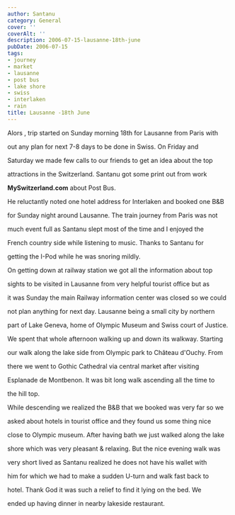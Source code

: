```yaml
---
author: Santanu
category: General
cover: ''
coverAlt: ''
description: 2006-07-15-lausanne-18th-june
pubDate: 2006-07-15
tags:
- journey
- market
- lausanne
- post bus
- lake shore
- swiss
- interlaken
- rain
title: Lausanne -18th June
---
```


Alors , trip started on Sunday morning 18th for Lausanne from Paris with

out any plan for next 7-8 days to be done in Swiss. On Friday and

Saturday we made few calls to our friends to get an idea about the top

attractions in the Switzerland. Santanu got some print out from work

**MySwitzerland.com** about Post Bus.  

  

He reluctantly noted one hotel address for Interlaken and booked one B&B

for Sunday night around Lausanne. The train journey from Paris was not

much event full as Santanu slept most of the time and I enjoyed the

French country side while listening to music. Thanks to Santanu for

getting the I-Pod while he was snoring mildly.



  







On getting down at railway station we got all the information about top

sights to be visited in Lausanne from very helpful tourist office but as

it was Sunday the main Railway information center was closed so we could

not plan anything for next day. Lausanne being a small city by northern

part of Lake Geneva, home of Olympic Museum and Swiss court of Justice.



  

We spent that whole afternoon walking up and down its walkway. Starting

our walk along the lake side from Olympic park to Château d'Ouchy. From

there we went to Gothic Cathedral via central market after visiting

Esplanade de Montbenon. It was bit long walk ascending all the time to

the hill top.



  



  

While descending we realized the B&B that we booked was very far so we

asked about hotels in tourist office and they found us some thing nice

close to Olympic museum. After having bath we just walked along the lake

shore which was very pleasant & relaxing. But the nice evening walk was

very short lived as Santanu realized he does not have his wallet with

him for which we had to make a sudden U-turn and walk fast back to

hotel. Thank God it was such a relief to find it lying on the bed. We

ended up having dinner in nearby lakeside restaurant.